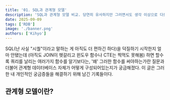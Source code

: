```yaml
---
title: '01. SQL과 관계형 모델'
description: 'SQL과 관계형 모델 비교. 당연히 유사하지만 그러면서도 생각 이상으로 다르다.'
date: 2025-09-09
tags: ['RDB']
image: './banner.png'
authors: ['Kihyo']
---
```


SQL(난 사실 "시퀄"이라고 말하는 게 아직도 더 편하긴 하다)을 덕질하기 시작한지 얼마 안됐는데 (아직도 JOIN이 헷갈리고 윈도우 함수나 CTE는 찍먹도 못해봄) 하면 할수록
쿼리를 날리는 여러가지 함수를 알기보다는, '왜' 그러한 함수를 써야하는가란 질문과 더불어 관계형 데이터베이스 자체가 어떻게 구성되어있는지가 궁금해졌다. 이 글은 그러한
내 개인적인 궁금증들을 해결하기 위해 남긴 기록들이다.

## 관계형 모델이란?

